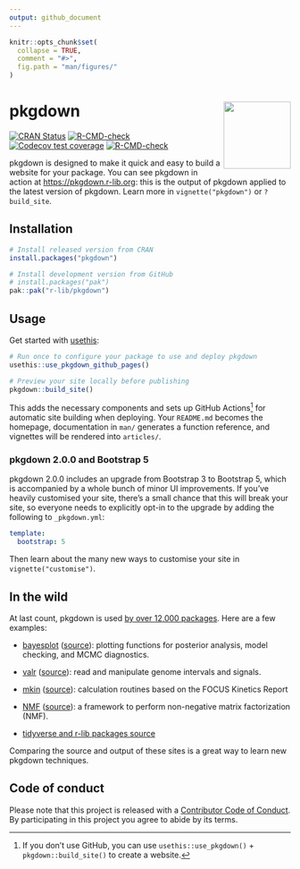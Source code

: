```yaml
---
output: github_document
---
```


<!-- README.md is generated from README.Rmd. Please edit that file -->

```r
knitr::opts_chunk$set(
  collapse = TRUE,
  comment = "#>",
  fig.path = "man/figures/"
)
```

# pkgdown <img src="man/figures/logo.png" align="right" alt="" width="120" />

<!-- badges: start -->
[![CRAN Status](https://www.r-pkg.org/badges/version/pkgdown)](https://cran.r-project.org/package=pkgdown){.pkgdown-release}
[![R-CMD-check](https://github.com/r-lib/pkgdown/workflows/R-CMD-check/badge.svg)](https://github.com/r-lib/pkgdown/actions){.pkgdown-devel}
[![Codecov test coverage](https://codecov.io/gh/r-lib/pkgdown/branch/main/graph/badge.svg)](https://app.codecov.io/gh/r-lib/pkgdown?branch=main)
[![R-CMD-check](https://github.com/r-lib/pkgdown/actions/workflows/R-CMD-check.yaml/badge.svg)](https://github.com/r-lib/pkgdown/actions/workflows/R-CMD-check.yaml)
<!-- badges: end -->

pkgdown is designed to make it quick and easy to build a website for your package. You can see pkgdown in action at <https://pkgdown.r-lib.org>: this is the output of pkgdown applied to the latest version of pkgdown. Learn more in `vignette("pkgdown")` or `?build_site`.

## Installation

::: .pkgdown-release
```r
# Install released version from CRAN
install.packages("pkgdown")
```
:::

::: .pkgdown-devel
```r
# Install development version from GitHub
# install.packages("pak")
pak::pak("r-lib/pkgdown")
```
:::

## Usage

Get started with [usethis](https://usethis.r-lib.org/):

```r
# Run once to configure your package to use and deploy pkgdown
usethis::use_pkgdown_github_pages()
```

```r
# Preview your site locally before publishing
pkgdown::build_site()
```

This adds the necessary components and sets up GitHub Actions[^1] for automatic site building when deploying.
Your `README.md` becomes the homepage, documentation in `man/` generates a function reference, and vignettes will be rendered into `articles/`.

[^1]: If you don't use GitHub, you can use `usethis::use_pkgdown()` + `pkgdown::build_site()` to create a website.

### pkgdown 2.0.0 and Bootstrap 5

pkgdown 2.0.0 includes an upgrade from Bootstrap 3 to Bootstrap 5, which is accompanied by a whole bunch of minor UI improvements. If you've heavily customised your site, there's a small chance that this will break your site, so everyone needs to explicitly opt-in to the upgrade by adding the following to `_pkgdown.yml`:

```yaml
template:
  bootstrap: 5
```

Then learn about the many new ways to customise your site in `vignette("customise")`.

## In the wild

At last count, pkgdown is used [by over 12,000 packages](https://github.com/search?q=path%3A_pkgdown.yml+language%3AYAML&type=code&l=YAML). Here are a few examples:

* [bayesplot](http://mc-stan.org/bayesplot/index.html)
  ([source](https://github.com/stan-dev/bayesplot/tree/gh-pages)):
  plotting functions for posterior analysis, model checking, and MCMC 
  diagnostics.

* [valr](https://rnabioco.github.io/valr/) 
  ([source](https://github.com/rnabioco/valr)): 
  read and manipulate genome intervals and signals.

* [mkin](https://pkgdown.jrwb.de/mkin/)
  ([source](https://github.com/jranke/mkin)):
  calculation routines based on the FOCUS Kinetics Report

* [NMF](http://renozao.github.io/NMF/master/index.html)
  ([source](https://github.com/renozao/NMF)):
  a framework to perform non-negative matrix factorization (NMF).

* [tidyverse and r-lib packages source](https://github.com/search?q=path%3A%22_pkgdown.yml%22+AND+%28org%3Atidyverse+OR+org%3Ar-lib%29&type=code)

Comparing the source and output of these sites is a great way to learn new pkgdown techniques.

## Code of conduct

Please note that this project is released with a [Contributor Code of Conduct](https://pkgdown.r-lib.org/CODE_OF_CONDUCT.html). By participating in this project you agree to abide by its terms.
